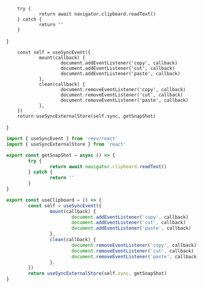 
        try {
                return await navigator.clipboard.readText()
        } catch {
                return ''
        }
}

        const self = useSyncEvent({
                mount(callback) {
                        document.addEventListener('copy', callback)
                        document.addEventListener('cut', callback)
                        document.addEventListener('paste', callback)
                },
                clean(callback) {
                        document.removeEventListener('copy', callback)
                        document.removeEventListener('cut', callback)
                        document.removeEventListener('paste', callback)
                },
        })
        return useSyncExternalStore(self.sync, getSnapShot)
}

```ts
import { useSyncEvent } from 'reev/react'
import { useSyncExternalStore } from 'react'

export const getSnapShot = async () => {
        try {
                return await navigator.clipboard.readText()
        } catch {
                return ''
        }
}

export const useClipboard = () => {
        const self = useSyncEvent({
                mount(callback) {
                        document.addEventListener('copy', callback)
                        document.addEventListener('cut', callback)
                        document.addEventListener('paste', callback)
                },
                clean(callback) {
                        document.removeEventListener('copy', callback)
                        document.removeEventListener('cut', callback)
                        document.removeEventListener('paste', callback)
                },
        })
        return useSyncExternalStore(self.sync, getSnapShot)
}
```

